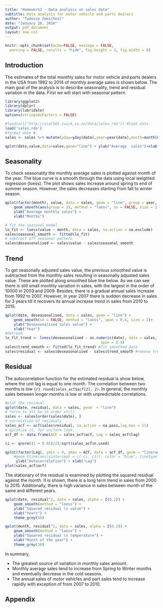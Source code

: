 ---
title: "Homework2 - Data analysis on sales data"
subtitle: Data analysis for motor vehicle and parts dealers
author: "Tadesse Zemicheal"
date: "January 20, 2016"
output: pdf_document
layout:	one-col
---
```{r, include=FALSE}
knitr::opts_chunk$set(echo=FALSE, message = FALSE, 
  warning = FALSE, results = "hide", fig.height = 3, fig.width = 6) 
```
## Introduction
The estimates of the total monthly sales for motor vehicle and parts dealers in the USA from 1992 to 2014 of monthly average sales is shown below. The main goal of the analysis is to describe seasonality, trend and residual variation in the data. First we will start with seasonal pattern. 
```{r}
library(ggplot2)
library(dplyr)
library(lubridate)
options(stringsAsFactors = FALSE)

#load(url("http://stat565.cwick.co.nz/data/sales.rda")) #load data
load('sales.rda')
#format date # 
sales <- sales %>% mutate(yday=yday(date),year=year(date),month=month(date))
```

```{r}
qplot(date,value,data=sales,geom="line") + ylab("Average  sales")+xlab("Year")
```

## Seasonality
To check seasonality the monthly average sales is plotted against month of the year.  The blue curve is a smooth through the data using local weighted regression (loess).  The plot shows sales increase around spring to end of summer season. However, the sales decreases starting from fall to winter season. 

```{r}
qplot(factor(month), value, data = sales, geom = "line", group = year, alpha = I(.3)) +
	geom_smooth(aes(group = 1), method = "loess", se = FALSE, size = 2) +
	ylab("Average monthly sales") +
	xlab("Months")
```

```{r}
# fit the seasonal model 
lo_fit <- loess(value ~ month, data = sales, na.action = na.exclude)
sales$seasonal_smooth <- fitted(lo_fit)
# subtract off seasonal pattern
sales$deseasonalised <- sales$value - sales$seasonal_smooth
```

## Trend
To get seasonally adjusted sales value, the previous smoothed value is subtracted from the monthly sales resulting in seasonally adjusted sales value. These are plotted along smoothed blue line below. As we can see there is still small monthly variation in sales, with the largest in the order of 10000 in 2003 and 2009. Besides, there is a gradual annual sales increase from 1992 to 2007. However, in year 2007 there is sudden decrease in sales for 3 years till it recovers its annual increase trend in sales from 2010 to 2015. 
```{r}
qplot(date, deseasonalised, data = sales, geom = "line") +
	geom_smooth(se = FALSE, method = "loess", span = 0.4, size = 2)+
	ylab("Deseasonalised sales value") +
	xlab("Year")
#Detrend 
lo_fit_trend <- loess(deseasonalised ~ as.numeric(date), data = sales, na.action = na.exclude,
											span = 0.4)
sales$trend_smooth <- fitted(lo_fit_trend) #fit smoothed data 
sales$residual <- sales$deseasonalised - sales$trend_smooth #remove trends
```

## Residual 
The autocorrelation function for the estimated residual is show below, where the unit lag is equal to one month. The correlation between two months is low ```{r} round(sales_acf$acf[2], 2)```. In general, the monthly sales between longer months is low or with unpredictable correlations. 
```{r,fig.keep='none'}
#plot the residual
qplot(date, residual, data = sales, geom  = "line")
# force to all be in order still
sales <- sales[order(sales$date), ]
# correlation of residuals
sales_acf <- acf(sales$residual, na.action = na.pass,lag.max = 11)
# qplotize it, for uniform look.
acf_df <- data.frame(ACF = sales_acf$acf, Lag = sales_acf$lag)
```
```{r}
ci <- qnorm((1 + 0.95)/2)/sqrt(sales_acf$n.used)

qplot(factor(Lag), ymin = 0, ymax = ACF, data = acf_df, geom = "linerange")+
	#geom_hline(aes(yintercept = c(-ci, ci)), color = "blue", linetype ="dashed")+ 
	 ylab("Autocorrelation") + xlab("Lag")
plot(sales_acf$acf)
```

The stationary of the residual is examined by plotting the squared residual against the month. It is shown, there is a long term trend in sales from 2000 to 2015. Additionally, there is high variance in sales between month of the same and different years.

```{r, fig.show="hold", fig.width=3, fig.height = 2}
qplot(date, residual^2, data = sales, alpha = I(0.2)) +
	geom_smooth(method = "loess") +
	ylab("Squared residual \n value") +
	xlab("Years") +
	theme_grey(10)

qplot(month, residual^2, data = sales, alpha = I(0.2)) +
	geom_smooth(method = "loess") +
	ylab("Squared residual \n temperature") +
	xlab("Month of the year") +
	theme_grey(10)
```

In summary,

* The greatest source of variation in monthly sales amount.
* Monthly average sales tend to increase from Spring to Winter months and eventually decrease in the cold seasons. 
* The annual sales of motor vehicles and part sales tend to increase rapidly with exception of from 2007 to 2010.

## Appendix


```{r, all-code, ref.label=knitr::all_labels(), echo=TRUE, eval=FALSE}

```
